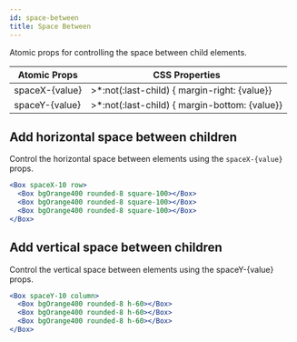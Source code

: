 ```yaml
---
id: space-between
title: Space Between
---
```


Atomic props for controlling the space between child elements.

| Atomic Props   | CSS Properties                                 |
| -------------- | ---------------------------------------------- |
| spaceX-{value} | >\*:not(:last-child) { margin-right: {value}}  |
| spaceY-{value} | >\*:not(:last-child) { margin-bottom: {value}} |

## Add horizontal space between children

Control the horizontal space between elements using the `spaceX-{value}` props.

```jsx live
<Box spaceX-10 row>
  <Box bgOrange400 rounded-8 square-100></Box>
  <Box bgOrange400 rounded-8 square-100></Box>
  <Box bgOrange400 rounded-8 square-100></Box>
</Box>
```

## Add vertical space between children

Control the vertical space between elements using the spaceY-{value} props.

```jsx live
<Box spaceY-10 column>
  <Box bgOrange400 rounded-8 h-60></Box>
  <Box bgOrange400 rounded-8 h-60></Box>
  <Box bgOrange400 rounded-8 h-60></Box>
</Box>
```
